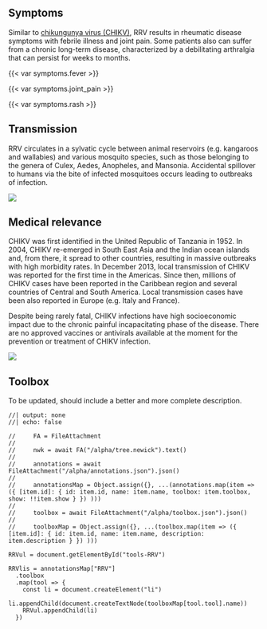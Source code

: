 
::: {.panel-tabset}

## Symptoms

::: {.grid}

::: {.g-col-8}
Similar to [chikungunya virus (CHIKV)](CHIKV.qmd), RRV results in rheumatic disease symptoms with febrile illness and joint pain. Some patients also can suffer from  a chronic long-term disease, characterized by a debilitating arthralgia that can persist for weeks to months.
:::

::: {.g-col-4}
{{< var symptoms.fever >}}

{{< var symptoms.joint_pain >}}

{{< var symptoms.rash >}}
:::

:::

## Transmission

::: {.grid}

::: {.g-col-6}
RRV circulates in a sylvatic cycle between animal reservoirs (e.g. kangaroos and wallabies) and various mosquito species, such as those belonging to the genera of Culex, Aedes, Anopheles, and Mansonia. Accidental spillover to humans via the bite of infected mosquitoes occurs leading to outbreaks of infection.
:::

::: {.g-col-6}
![](RRV-transmission.png)
:::

:::

## Medical relevance

::: {.grid}

::: {.g-col-6}
CHIKV was first identified in the United Republic of Tanzania in 1952. In 2004, CHIKV re-emerged in South East Asia and the Indian ocean islands and, from there, it spread to other countries, resulting in massive outbreaks with high morbidity rates. In December 2013, local transmission of CHIKV was reported for the first time in the Americas. Since then, millions of CHIKV cases have been reported in the Caribbean region and several countries of Central and South America. Local transmission cases have been also reported in Europe (e.g. Italy and France).

Despite being rarely fatal, CHIKV infections have high socioeconomic impact due to the chronic painful incapacitating phase of the disease.
There are no approved vaccines or antivirals available at the moment for the prevention or treatment of CHIKV infection.
:::

::: {.g-col-6}
![](RRV-map.png)
:::

:::

## Toolbox

::: {.callout-note}
To be updated, should include a better and more complete description.
:::

<ul id="tools-RRV">
</ul>

```ojs
//| output: none
//| echo: false

//     FA = FileAttachment
// 
//     nwk = await FA("/alpha/tree.newick").text()
// 
//     annotations = await FileAttachment("/alpha/annotations.json").json()
// 
//     annotationsMap = Object.assign({}, ...(annotations.map(item => ({ [item.id]: { id: item.id, name: item.name, toolbox: item.toolbox, show: !!item.show } }) )))
// 
//     toolbox = await FileAttachment("/alpha/toolbox.json").json()
// 
//     toolboxMap = Object.assign({}, ...(toolbox.map(item => ({ [item.id]: { id: item.id, name: item.name, description: item.description } }) )))

RRVul = document.getElementById("tools-RRV")

RRVlis = annotationsMap["RRV"]
  .toolbox
  .map(tool => {
    const li = document.createElement("li")
    li.appendChild(document.createTextNode(toolboxMap[tool.tool].name))
    RRVul.appendChild(li)
  })

```

:::
